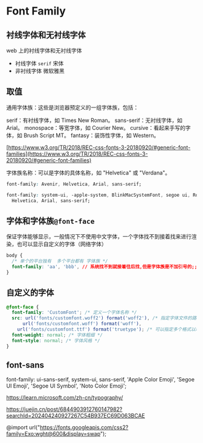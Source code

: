 # Font Family

## 衬线字体和无衬线字体

web 上的衬线字体和无衬线字体

- 衬线字体 `serif` 宋体
- 非衬线字体 微软雅黑

## 取值

通用字体族：这些是浏览器预定义的一组字体族，包括：

serif：有衬线字体，如 Times New Roman。
sans-serif：无衬线字体，如 Arial。
monospace：等宽字体，如 Courier New。
cursive：看起来手写的字体，如 Brush Script MT。
fantasy：装饰性字体，如 Western。

[https://www.w3.org/TR/2018/REC-css-fonts-3-20180920/#generic-font-families](https://www.w3.org/TR/2018/REC-css-fonts-3-20180920/#generic-font-families)

字体族名称：可以是字体的具体名称，如 "Helvetica" 或 "Verdana"。

```css
font-family: Avenir, Helvetica, Arial, sans-serif;
```

```css
font-family: system-ui, -apple-system, BlinkMacSystemFont, segoe ui, Roboto,
  Helvetica, Arial, sans-serif;
```

## 字体和字体族`@font-face`

保证字体能够显示，一般情况下不使用中文字体，一个字体找不到接着找来进行渲染，也可以显示自定义的字体（网络字体）

```css
body {
  /* 单个的平台独有  多个平台都有 字体族 */
  font-family: 'aa', 'bbb', // 系统找不到就接着往后找,但是字体族是不加引号的;;
}
```

## 自定义的字体

```css
@font-face {
  font-family: 'CustomFont'; /* 定义一个字体名称 */
  src: url('fonts/customfont.woff2') format('woff2'), /* 指定字体文件的路径和格式 */
      url('fonts/customfont.woff') format('woff'),
    url('fonts/customfont.ttf') format('truetype'); /* 可以指定多个格式以增加兼容性 */
  font-weight: normal; /* 字体粗细 */
  font-style: normal; /* 字体风格 */
}
```

## font-sans

<div className="font-sans">
  font-family: ui-sans-serif, system-ui, sans-serif, 'Apple Color Emoji', 'Segoe
  UI Emoji', 'Segoe UI Symbol', 'Noto Color Emoji';
</div>

<style>
  {`
  .font-sans{
 font-family: ui-sans-serif, system-ui, sans-serif, 'Apple Color Emoji',
    'Segoe UI Emoji', 'Segoe UI Symbol', 'Noto Color Emoji';
  }
 
  `}
</style>

https://learn.microsoft.com/zh-cn/typography/

https://juejin.cn/post/6844903912760147982?searchId=202404240927267C54B937EC69D063BCAE

@import url("https://fonts.googleapis.com/css2?family=Exo:wght@600&display=swap");
